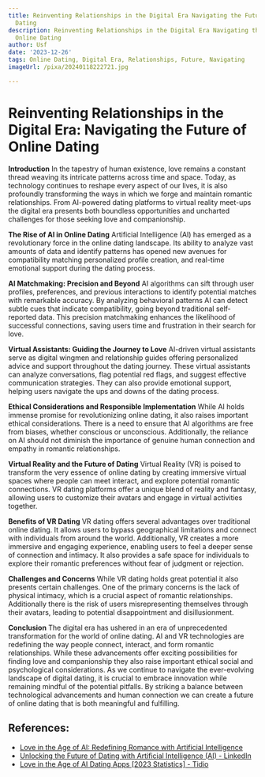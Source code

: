 ```yaml
---
title: Reinventing Relationships in the Digital Era Navigating the Future of Online
  Dating
description: Reinventing Relationships in the Digital Era Navigating the Future of
  Online Dating
author: Usf
date: '2023-12-26'
tags: Online Dating, Digital Era, Relationships, Future, Navigating
imageUrl: /pixa/20240118222721.jpg

---
```

# Reinventing Relationships in the Digital Era:  Navigating the Future of  Online Dating

**Introduction**
In the  tapestry of human existence, love remains a constant thread weaving its intricate patterns across time and space. Today, as technology continues to reshape every aspect  of  our lives, it is also profoundly transforming the ways in which we  forge and maintain romantic relationships.  From AI-powered dating  platforms to virtual reality meet-ups the digital era  presents both boundless opportunities and uncharted challenges for those seeking love and companionship.

**The Rise of AI in Online Dating**
Artificial Intelligence (AI) has emerged as a revolutionary force in the online dating landscape. Its ability to analyze vast amounts of data and identify patterns  has opened  new  avenues for compatibility matching personalized profile creation, and real-time emotional support  during the dating process.

**AI  Matchmaking:  Precision and Beyond**
AI algorithms can sift through user  profiles, preferences, and previous interactions to identify potential matches with remarkable accuracy. By analyzing  behavioral patterns AI can detect subtle cues that indicate compatibility, going beyond traditional self-reported data. This precision matchmaking enhances the  likelihood of successful connections, saving users time and frustration in their search for love.

**Virtual Assistants: Guiding the  Journey to  Love**
AI-driven virtual assistants serve as digital wingmen and relationship guides offering personalized advice  and support throughout the dating journey. These virtual assistants can analyze conversations, flag potential red flags, and suggest effective communication strategies. They can also provide emotional support, helping users navigate the  ups and downs of the dating process.

**Ethical Considerations and Responsible Implementation**
While AI holds immense promise for revolutionizing online dating, it also raises important ethical considerations. There is a need to  ensure that AI algorithms are free from biases, whether  conscious or unconscious. Additionally, the reliance  on  AI  should not diminish the importance of  genuine human connection and empathy in romantic relationships.

**Virtual Reality and the Future of Dating**
Virtual Reality (VR) is poised to transform the very essence of online dating by creating immersive virtual  spaces where people can meet  interact, and  explore potential romantic connections. VR dating platforms offer a unique blend of reality  and fantasy, allowing users to customize their avatars and  engage  in virtual activities together.

**Benefits of VR Dating**
VR dating offers several advantages over traditional online dating. It allows users  to bypass geographical limitations and connect  with  individuals from around the world. Additionally, VR creates a more immersive and engaging experience, enabling users  to feel a deeper sense of connection and  intimacy. It also provides a safe space for  individuals to explore their romantic preferences without fear of  judgment or rejection.

**Challenges and Concerns**
While VR dating  holds great  potential it also presents  certain challenges. One  of the primary concerns is the lack of physical intimacy, which is a  crucial aspect of romantic relationships. Additionally there is the risk of  users misrepresenting themselves through their avatars,  leading to potential disappointment and disillusionment.

**Conclusion**
The digital  era has ushered in an era of unprecedented transformation for the world of online dating. AI and VR technologies are  redefining the way people connect, interact, and  form romantic relationships. While these advancements offer exciting possibilities for finding love and companionship they also raise  important ethical social and psychological considerations. As we continue to navigate the ever-evolving landscape of digital dating, it is crucial to embrace innovation while remaining mindful of the potential pitfalls. By striking  a balance between technological advancements and human connection we can create a future  of  online dating that is both meaningful and  fulfilling.

## References:
- [Love in the Age of AI: Redefining Romance with Artificial Intelligence](https://medium.com/@jaumepuigturon4/love-in-the-age-of-ai-redefining-romance-with-artificial-intelligence-32f93fb554d7)
- [Unlocking the Future of Dating with Artificial Intelligence (AI) - LinkedIn](https://www.linkedin.com/pulse/unlocking-future-dating-artificial-intelligence-ai-scott-jones)
- [Love in the Age of AI Dating Apps [2023 Statistics] - Tidio](https://www.tidio.com/blog/ai-dating-apps/)
